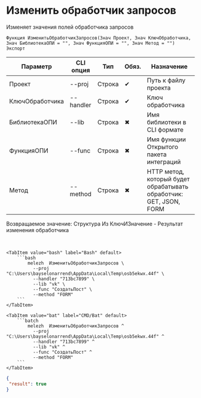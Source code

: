 ﻿---
sidebar_position: 5
description: Изменить обработчик запросов и другие функции для работы с Melezh в Открытом пакете интеграций - бесплатной open-source библиотеке интеграций для 1С:Предприятие 8, OneScript и CLI
keywords: [1C, 1С, 1С:Предприятие, 1С:Предприятие 8.3, API, Интеграция, Сервисы, Обмен, OneScript, CLI]
---


# Изменить обработчик запросов
 Изменяет значения полей обработчика запросов



`Функция ИзменитьОбработчикЗапросов(Знач Проект, Знач КлючОбработчика, Знач БиблиотекаОПИ = "", Знач ФункцияОПИ = "", Знач Метод = "") Экспорт`

  | Параметр | CLI опция | Тип | Обяз. | Назначение |
  |-|-|-|-|-|
  | Проект | --proj | Строка | &#x2714; | Путь к файлу проекта |
  | КлючОбработчика | --handler | Строка | &#x2714; | Ключ обработчика |
  | БиблиотекаОПИ | --lib | Строка | &#x2716; | Имя библиотеки в CLI формате |
  | ФункцияОПИ | --func | Строка | &#x2716; | Имя функции Открытого пакета интеграций |
  | Метод | --method | Строка | &#x2716; | HTTP метод, который будет обрабатывать обработчик: GET, JSON, FORM |

  
  Возвращаемое значение:   Структура Из КлючИЗначение - Результат изменения обработчика

<br/>



    

 <Tabs>
  
    <TabItem value="bash" label="Bash" default>
        ```bash
            melezh  ИзменитьОбработчикЗапросов \
              --proj "C:\Users\bayselonarrend\AppData\Local\Temp\osb5ekwx.44f" \
              --handler "713bc7899" \
              --lib "vk" \
              --func "СоздатьПост" \
              --method "FORM"
        ```
    </TabItem>
  
    <TabItem value="bat" label="CMD/Bat" default>
        ```batch
            melezh  ИзменитьОбработчикЗапросов ^
              --proj "C:\Users\bayselonarrend\AppData\Local\Temp\osb5ekwx.44f" ^
              --handler "713bc7899" ^
              --lib "vk" ^
              --func "СоздатьПост" ^
              --method "FORM"
        ```
    </TabItem>
</Tabs>

```json title="Результат"
{
 "result": true
}
```
